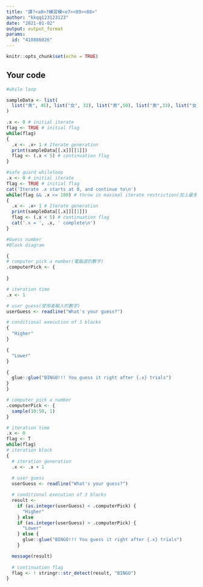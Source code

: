 ---
title: "課?<a0>?練習模<e7><89><88>"
author: "kkqq123123123"
date: "2021-01-02"
output: output_format
params:
  id: "410886026"
---

```{r setup, include=FALSE}
knitr::opts_chunk$set(echo = TRUE)
```

## Your code

```{r}
#while loop

sampleData <- list(
  list("男", 45), list("女", 32), list("男",50), list("男",33), list("女", 21)
)
```

```{r}
.x <- 0 # initial iterate
flag <- TRUE # initial flag
while(flag)
{
  .x <- .x+ 1 # Iterate generation
  print(sampleData[[.x]][[1]])
  flag <- (.x < 5) # continuation flag
}
```

```{r}
#safe guard whileloop
.x <- 0 # initial iterate
flag <- TRUE # initial flag
cat('Iterate .x starts at 0, and continue to\n')
while(flag && .x <= 100) # throw in maximal iterate restriction(加上最多可run幾次的限制以免flag出錯)
{
  .x <- .x+ 1 # Iterate generation
  print(sampleData[[.x]][[1]])
  flag <- (.x < 5) # continuation flag 
  cat('.x = ', .x, ' complete\n')
}
```

```{r}
#Guess number
#Block diagram

{
# computer pick a number(電腦選的數字)
.computerPick <- {
  
}

# iteration time
.x <- 1

# user guess(使用者輸入的數字)
userGuess <- readline("What's your guess?")

# conditional execution of 3 blocks
{
  "Higher"
}

{
  "Lower"
}

{
  glue::glue("BINGO!!! You guess it right after {.x} trials")
}
}
```

```{r}
# computer pick a number
.computerPick <- {
  sample(10:50, 1)
}

# iteration time
.x <- 0
flag <- T
while(flag)
# iteration block
{
  # iteration generation
  .x <- .x + 1
  
  # user guess
  userGuess <- readline("What's your guess?")

  # conditional execution of 3 blocks
  result <-
    if (as.integer(userGuess) < .computerPick) {
      "Higher"
    } else
    if (as.integer(userGuess) > .computerPick) {
      "Lower"
    } else {
      glue::glue("BINGO!!! You guess it right after {.x} trials")
    }

  message(result)
  
  # continuation flag
  flag <- ! stringr::str_detect(result, "BINGO")
}
```




